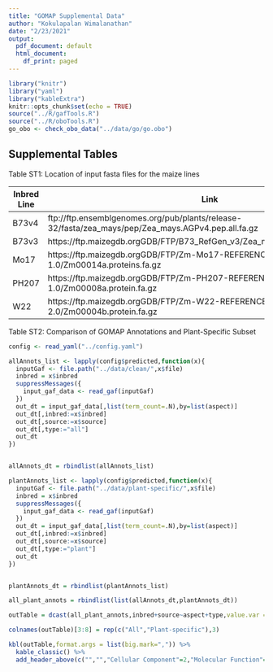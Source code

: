 ```yaml
---
title: "GOMAP Supplemental Data"
author: "Kokulapalan Wimalanathan"
date: "2/23/2021"
output:
  pdf_document: default
  html_document:
    df_print: paged
---
```


```r
library("knitr")
library("yaml")
library("kableExtra")
knitr::opts_chunk$set(echo = TRUE)
source("../R/gafTools.R")
source("../R/oboTools.R")
go_obo <- check_obo_data("../data/go/go.obo")
```

## Supplemental Tables

Table ST1: Location of input fasta files for the maize lines

| Inbred Line | Link                                                                                               |
| ----------- | -------------------------------------------------------------------------------------------------- |
| B73v4       | ftp://ftp.ensemblgenomes.org/pub/plants/release-32/fasta/zea_mays/pep/Zea_mays.AGPv4.pep.all.fa.gz |
| B73v3       | https://ftp.maizegdb.orgGDB/FTP/B73_RefGen_v3/Zea_mays.AGPv3.22.pep.all.fa.gz                      |
| Mo17        | https://ftp.maizegdb.orgGDB/FTP/Zm-Mo17-REFERENCE-CAU-1.0/Zm00014a.proteins.fa.gz                  |
| PH207       | https://ftp.maizegdb.orgGDB/FTP/Zm-PH207-REFERENCE_NS-UIUC_UMN-1.0/Zm00008a.protein.fa.gz          |
| W22         | https://ftp.maizegdb.orgGDB/FTP/Zm-W22-REFERENCE-NRGENE-2.0/Zm00004b.protein.fa.gz                 |


Table ST2: Comparison of GOMAP Annotations and Plant-Specific Subset

```r
config <- read_yaml("../config.yaml")

allAnnots_list <- lapply(config$predicted,function(x){
  inputGaf <- file.path("../data/clean/",x$file)
  inbred = x$inbred
  suppressMessages({
    input_gaf_data <- read_gaf(inputGaf)
  })
  out_dt = input_gaf_data[,list(term_count=.N),by=list(aspect)]
  out_dt[,inbred:=x$inbred]
  out_dt[,source:=x$source]
  out_dt[,type:="all"]
  out_dt
})


allAnnots_dt = rbindlist(allAnnots_list)

plantAnnots_list <- lapply(config$predicted,function(x){
  inputGaf <- file.path("../data/plant-specific/",x$file)
  inbred = x$inbred
  suppressMessages({
    input_gaf_data <- read_gaf(inputGaf)
  })
  out_dt = input_gaf_data[,list(term_count=.N),by=list(aspect)]
  out_dt[,inbred:=x$inbred]
  out_dt[,source:=x$source]
  out_dt[,type:="plant"]
  out_dt
})


plantAnnots_dt = rbindlist(plantAnnots_list)

all_plant_annots = rbindlist(list(allAnnots_dt,plantAnnots_dt))

outTable = dcast(all_plant_annots,inbred+source~aspect+type,value.var = "term_count")

colnames(outTable)[3:8] = rep(c("All","Plant-specific"),3) 

kbl(outTable,format.args = list(big.mark=",")) %>%
  kable_classic() %>%
  add_header_above(c("","","Cellular Component"=2,"Molecular Function"=2,"Biologial Process"=2))



```
